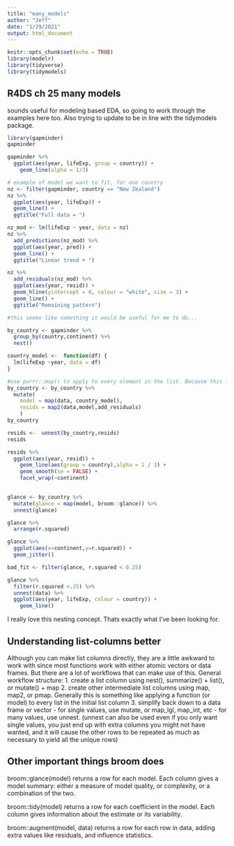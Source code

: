 ```yaml
---
title: "many_models"
author: "Jeff"
date: "1/29/2021"
output: html_document
---
```


```r
knitr::opts_chunk$set(echo = TRUE)
library(modelr)
library(tidyverse)
library(tidymodels)
```

## R4DS ch 25 many models

sounds useful for modeling based EDA, so going to work through the examples here too. Also trying to update to be in line with the tidymodels package. 


```r
library(gapminder)
gapminder
```


```r
gapminder %>% 
  ggplot(aes(year, lifeExp, group = country)) +
    geom_line(alpha = 1/3)

```
```r
# example of model we want to fit, for one country
nz <- filter(gapminder, country == "New Zealand")
nz %>% 
  ggplot(aes(year, lifeExp)) + 
  geom_line() + 
  ggtitle("Full data = ")

nz_mod <- lm(lifeExp ~ year, data = nz)
nz %>% 
  add_predictions(nz_mod) %>%
  ggplot(aes(year, pred)) + 
  geom_line() + 
  ggtitle("Linear trend + ")

nz %>% 
  add_residuals(nz_mod) %>% 
  ggplot(aes(year, resid)) + 
  geom_hline(yintercept = 0, colour = "white", size = 3) + 
  geom_line() + 
  ggtitle("Remaining pattern")
```

```r
#this seems like something it would be useful for me to do...

by_country <- gapminder %>%
  group_by(country,continent) %>%
  nest()

country_model <-  function(df) {
  lm(lifeExp ~year, data = df)
}

#use purrr::map() to apply to every element in the list. Because this list contains dfs that works out great for us
by_country <- by_country %>%
  mutate(
    model = map(data, country_model),
    resids = map2(data,model,add_residuals)
    )
by_country

resids <-  unnest(by_country,resids)
resids

resids %>% 
  ggplot(aes(year, resid)) +
    geom_line(aes(group = country),alpha = 1 / 3) + 
    geom_smooth(se = FALSE) +
    facet_wrap(~continent)
         
```

```r
glance <- by_country %>% 
  mutate(glance = map(model, broom::glance)) %>% 
  unnest(glance)

glance %>%
  arrange(r.squared)

glance %>%
  ggplot(aes(x=continent,y=r.squared)) +
  geom_jitter()

bad_fit <- filter(glance, r.squared < 0.25)

glance %>% 
  filter(r.squared <.25) %>% 
  unnest(data) %>%
  ggplot(aes(year, lifeExp, colour = country)) +
    geom_line()

```
I really love this nesting concept. Thats exactly what I've been looking for.

## Understanding list-columns better
Although you can make list columns directly, they are a little awkward to work with since most functions work with either atomic vectors or data frames. But there are a lot of workflows that can make use of this.
General workflow structure:
1. create a list column using nest(), summarize() + list(), or mutate() + map
2. create other intermediate list columns using map, map2, or pmap. Generally this is something like applying a function (or model) to every list in the initial list column
3. simplify back down to a data frame or vector
  - for single values, use mutate, or map_lgl, map_int, etc
  - for many values, use unnest. (unnest can also be used even if you only want single values, you just end up with extra columns you might not have wanted, and it will cause the other rows to be repeated as much as necessary to yield all the unique rows)

## Other important things broom does
broom::glance(model) returns a row for each model. Each column gives a model summary: either a measure of model quality, or complexity, or a combination of the two.

broom::tidy(model) returns a row for each coefficient in the model. Each column gives information about the estimate or its variability.

broom::augment(model, data) returns a row for each row in data, adding extra values like residuals, and influence statistics.

